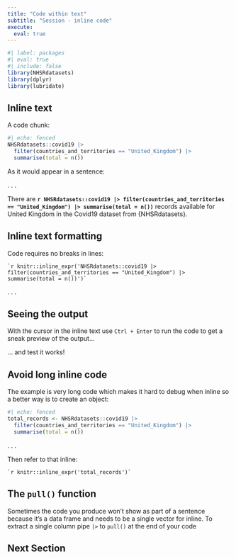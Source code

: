 ```yaml
---
title: "Code within text"
subtitle: "Session - inline code"
execute: 
  eval: true
---
```


```r
#| label: packages
#| eval: true
#| include: false
library(NHSRdatasets)
library(dplyr)
library(lubridate)

```

## Inline text

A code chunk: 

```r
#| echo: fenced
NHSRdatasets::covid19 |>
  filter(countries_and_territories == "United_Kingdom") |>
  summarise(total = n())
```

As it would appear in a sentence:

. . .

There are **`r NHSRdatasets::covid19 |> filter(countries_and_territories == "United_Kingdom") |> summarise(total = n())`** records available for United Kingdom in the Covid19 dataset from {NHSRdatasets}.

## Inline text formatting

Code requires no breaks in lines:

``` `r knitr::inline_expr('NHSRdatasets::covid19 |> filter(countries_and_territories == "United_Kingdom") |> summarise(total = n())')` ```

. . . 

:::{.callout-note collapse=false appearance='default' icon=true}
## Seeing the output 
With the cursor in the inline text use `Ctrl + Enter` to run the code to get a sneak preview of the output...

... and test it works!
:::

## Avoid long inline code

The example is very long code which makes it hard to debug when inline so a better way is to create an object:

```r
#| echo: fenced
total_records <- NHSRdatasets::covid19 |>
  filter(countries_and_territories == "United_Kingdom") |>
  summarise(total = n())
```

. . .

Then refer to that inline:

``` `r knitr::inline_expr('total_records')` ```

:::{.callout-tip collapse=false appearance='default' icon=true}
## The `pull()` function
Sometimes the code you produce won't show as part of a sentence because it's a data frame and needs to be a single vector for inline. 
To extract a single column pipe `|>` to `pull()` at the end of your code

:::

## Next Section
